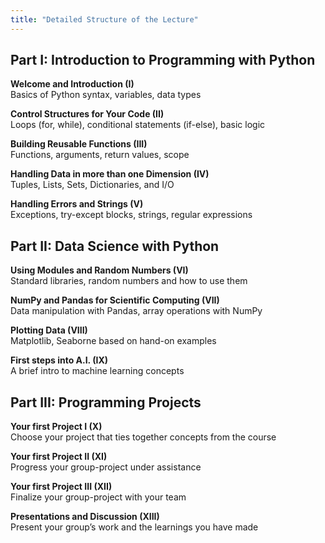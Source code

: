 ```yaml
---
title: "Detailed Structure of the Lecture"
---
```

## Part I: Introduction to Programming with Python

**Welcome and Introduction (I)**\
Basics of Python syntax, variables, data types

**Control Structures for Your Code (II)**\
Loops (for, while), conditional statements (if-else), basic logic

**Building Reusable Functions (III)**\
Functions, arguments, return values, scope

**Handling Data in more than one Dimension (IV)**\
Tuples, Lists, Sets, Dictionaries, and I/O

**Handling Errors and Strings (V)**\
Exceptions, try-except blocks, strings, regular expressions

## Part II: Data Science with Python

**Using Modules and Random Numbers (VI)**\
Standard libraries, random numbers and how to use them

**NumPy and Pandas for Scientific Computing (VII)**\
Data manipulation with Pandas, array operations with NumPy

**Plotting Data (VIII)**\
Matplotlib, Seaborne based on hand-on examples

**First steps into A.I. (IX)**\
A brief intro to machine learning concepts

## Part III: Programming Projects

**Your first Project I (X)**\
Choose your project that ties together concepts from the course

**Your first Project II (XI)**\
Progress your group-project under assistance

**Your first Project III (XII)**\
Finalize your group-project with your team

**Presentations and Discussion (XIII)**\
Present your group’s work and the learnings you have made